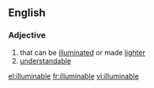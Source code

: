 ==English==

===Adjective===
{{en-adj}}
# that can be [[illuminated]] or made [[lighter]]
# [[understandable]]

[[el:illuminable]]
[[fr:illuminable]]
[[vi:illuminable]]